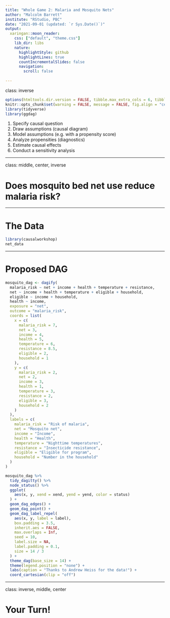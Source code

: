 ```yaml
---
title: "Whole Game 2: Malaria and Mosquito Nets"
author: "Malcolm Barrett"
institute: "RStudio, PBC"
date: "2021-09-01 (updated: `r Sys.Date()`)"
output:
  xaringan::moon_reader:
    css: ["default", "theme.css"]
    lib_dir: libs
    nature:
      highlightStyle: github
      highlightLines: true
      countIncrementalSlides: false
      navigation:
        scroll: false 
      
---
```


class: inverse

```r
options(htmltools.dir.version = FALSE, tibble.max_extra_cols = 6, tibble.width = 60)
knitr::opts_chunk$set(warning = FALSE, message = FALSE, fig.align = "center", dpi = 320, fig.height = 4)
library(tidyverse)
library(ggdag)
```

1. Specify causal question
2. Draw assumptions (causal diagram)
3. Model assumptions (e.g. with a propensity score)
4. Analyze propensities (diagnostics)
5. Estimate causal effects 
6. Conduct a sensitivity analysis

---

class: middle, center, inverse

# **Does mosquito bed net use reduce malaria risk?**

---

# The Data

```r
library(causalworkshop)
net_data
```

---

# Proposed DAG

```r
mosquito_dag <- dagify(
  malaria_risk ~ net + income + health + temperature + resistance,
  net ~ income + health + temperature + eligible + household,
  eligible ~ income + household,
  health ~ income,
  exposure = "net",
  outcome = "malaria_risk",
  coords = list(
    x = c(
      malaria_risk = 7,
      net = 3,
      income = 4,
      health = 5,
      temperature = 6,
      resistance = 8.5,
      eligible = 2,
      household = 1
    ),
    y = c(
      malaria_risk = 2,
      net = 2,
      income = 3,
      health = 1,
      temperature = 3,
      resistance = 2,
      eligible = 3,
      household = 2
    )
  ),
  labels = c(
    malaria_risk = "Risk of malaria",
    net = "Mosquito net",
    income = "Income",
    health = "Health",
    temperature = "Nighttime temperatures",
    resistance = "Insecticide resistance",
    eligible = "Eligible for program",
    household = "Number in the household"
  )
)

mosquito_dag %>%
  tidy_dagitty() %>%
  node_status() %>%
  ggplot(
    aes(x, y, xend = xend, yend = yend, color = status)
  ) +
  geom_dag_edges() +
  geom_dag_point() +
  geom_dag_label_repel(
    aes(x, y, label = label),
    box.padding = 3.5, 
    inherit.aes = FALSE,
    max.overlaps = Inf, 
    seed = 10,
    label.size = NA, 
    label.padding = 0.1,
    size = 14 / 3
  ) +
  theme_dag(base_size = 14) +
  theme(legend.position = "none") +
  labs(caption = "Thanks to Andrew Heiss for the data!") +
  coord_cartesian(clip = "off")
```

---

class: inverse, middle, center

# **Your Turn!**
